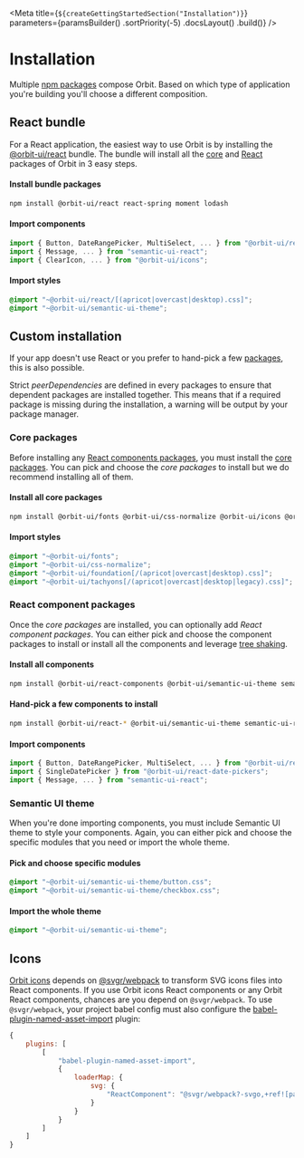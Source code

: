 
<Meta
    title={`${createGettingStartedSection("Installation")}`}
    parameters={paramsBuilder()
        .sortPriority(-5)
        .docsLayout(<IntroductionLayout sourcePath="/" />)
        .build()}
/>

# Installation

Multiple [npm packages](?path=/docs/getting-started-packages--page) compose Orbit. Based on which type of application you're building you'll choose a different composition.

## React bundle

For a React application, the easiest way to use Orbit is by installing the [@orbit-ui/react](https://www.npmjs.com/package/@orbit-ui/react) bundle. The bundle will install all the [core](?path=/docs/getting-started-packages--page#core) and [React](?path=/docs/getting-started-packages--page#react-components) packages of Orbit in 3 easy steps.

#### Install bundle packages

```bash dark
npm install @orbit-ui/react react-spring moment lodash
```

#### Import components

```javascript dark
import { Button, DateRangePicker, MultiSelect, ... } from "@orbit-ui/react-components";
import { Message, ... } from "semantic-ui-react";
import { ClearIcon, ... } from "@orbit-ui/icons";
```

#### Import styles

```css dark
@import "~@orbit-ui/react/[(apricot|overcast|desktop).css]";
@import "~@orbit-ui/semantic-ui-theme";
```

## Custom installation

If your app doesn't use React or you prefer to hand-pick a few [packages](?path=/docs/getting-started-packages--page), this is also possible.

Strict *peerDependencies* are defined in every packages to ensure that dependent packages are installed together. This means that if a required package is missing during the installation, a warning will be output by your package manager.

### Core packages

Before installing any [React components packages](?path=/docs/getting-started-packages--page#react-components), you must install the [core packages](?path=/docs/getting-started-packages--page#core). You can pick and choose the *core packages* to install but we do recommend installing all of them.

#### Install all core packages

```bash dark
npm install @orbit-ui/fonts @orbit-ui/css-normalize @orbit-ui/icons @orbit-ui/foundation @orbit-ui/tachyons
```

#### Import styles

```css dark
@import "~@orbit-ui/fonts";
@import "~@orbit-ui/css-normalize";
@import "~@orbit-ui/foundation[/(apricot|overcast|desktop).css]";
@import "~@orbit-ui/tachyons[/(apricot|overcast|desktop|legacy).css]";
```

### React component packages

Once the *core packages* are installed, you can optionally add *React component packages*. You can either pick and choose the component packages to install or install all the components and leverage [tree shaking](https://webpack.js.org/guides/tree-shaking/).

#### Install all components

```bash dark
npm install @orbit-ui/react-components @orbit-ui/semantic-ui-theme semantic-ui-react react-spring styled-jsx moment lodash
```

#### Hand-pick a few components to install

```bash dark
npm install @orbit-ui/react-* @orbit-ui/semantic-ui-theme semantic-ui-react styled-jsx
```

#### Import components

```javascript dark
import { Button, DateRangePicker, MultiSelect, ... } from "@orbit-ui/react-components";
import { SingleDatePicker } from "@orbit-ui/react-date-pickers";
import { Message, ... } from "semantic-ui-react";
```

### Semantic UI theme

When you're done importing components, you must include Semantic UI theme to style your components. Again, you can either pick and choose the specific modules that you need or import the whole theme.

#### Pick and choose specific modules

```css dark
@import "~@orbit-ui/semantic-ui-theme/button.css";
@import "~@orbit-ui/semantic-ui-theme/checkbox.css";
```

#### Import the whole theme

```css dark
@import "~@orbit-ui/semantic-ui-theme";
```

## Icons

[Orbit icons](?path=/docs/materials-icons--page) depends on [@svgr/webpack](https://react-svgr.com/docs/getting-started/) to transform SVG icons files into React components. If you use Orbit icons React components or any Orbit React components, chances are you depend on `@svgr/webpack`. To use `@svgr/webpack`, your project babel config must also configure the [babel-plugin-named-asset-import](https://www.npmjs.com/package/babel-plugin-named-asset-import) plugin:

```js dark
{
    plugins: [
        [
            "babel-plugin-named-asset-import",
            {
                loaderMap: {
                    svg: {
                        "ReactComponent": "@svgr/webpack?-svgo,+ref![path]"
                    }
                }
            }
        ]
    ]
}
```

